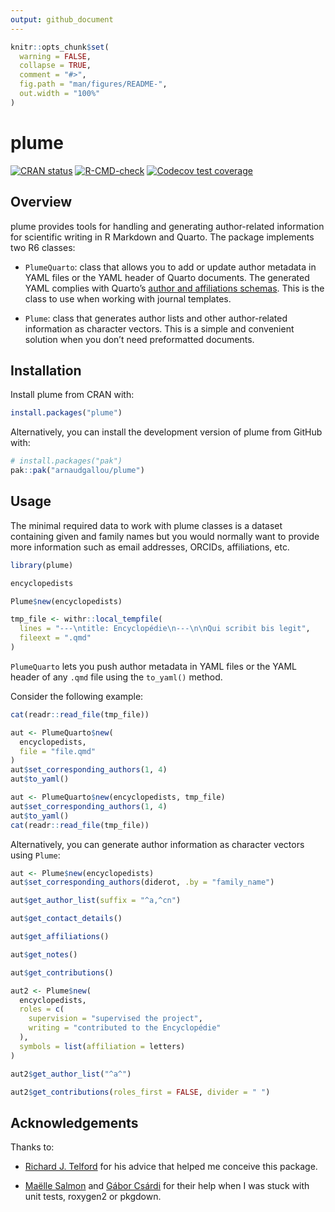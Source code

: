 ```yaml
---
output: github_document
---
```


<!-- README.md is generated from README.Rmd. Please edit that file -->

```r
knitr::opts_chunk$set(
  warning = FALSE,
  collapse = TRUE,
  comment = "#>",
  fig.path = "man/figures/README-",
  out.width = "100%"
)
```

# plume

<!-- badges: start -->
[![CRAN status](https://www.r-pkg.org/badges/version/plume)](https://CRAN.R-project.org/package=plume)
[![R-CMD-check](https://github.com/arnaudgallou/plume/actions/workflows/R-CMD-check.yaml/badge.svg)](https://github.com/arnaudgallou/plume/actions/workflows/R-CMD-check.yaml)
[![Codecov test coverage](https://codecov.io/gh/arnaudgallou/plume/graph/badge.svg)](https://app.codecov.io/gh/arnaudgallou/plume)
<!-- badges: end -->

## Overview

plume provides tools for handling and generating author-related information for scientific writing in R Markdown and Quarto. The package implements two R6 classes:

- `PlumeQuarto`: class that allows you to add or update author metadata in YAML files or the YAML header of Quarto documents. The generated YAML complies with Quarto's [author and affiliations schemas](https://quarto.org/docs/journals/authors.html). This is the class to use when working with journal templates.

- `Plume`: class that generates author lists and other author-related information as character vectors. This is a simple and convenient solution when you don't need preformatted documents.

## Installation

Install plume from CRAN with:

```r
install.packages("plume")
```

Alternatively, you can install the development version of plume from GitHub with:

```r
# install.packages("pak")
pak::pak("arnaudgallou/plume")
```

## Usage

The minimal required data to work with plume classes is a dataset containing given and family names but you would normally want to provide more information such as email addresses, ORCIDs, affiliations, etc.

```r
library(plume)

encyclopedists

Plume$new(encyclopedists)
```

```r
tmp_file <- withr::local_tempfile(
  lines = "---\ntitle: Encyclopédie\n---\n\nQui scribit bis legit",
  fileext = ".qmd"
)
```

`PlumeQuarto` lets you push author metadata in YAML files or the YAML header of any `.qmd` file using the `to_yaml()` method.

Consider the following example:

```r
cat(readr::read_file(tmp_file))
```

```r
aut <- PlumeQuarto$new(
  encyclopedists,
  file = "file.qmd"
)
aut$set_corresponding_authors(1, 4)
aut$to_yaml()
```

```r
aut <- PlumeQuarto$new(encyclopedists, tmp_file)
aut$set_corresponding_authors(1, 4)
aut$to_yaml()
cat(readr::read_file(tmp_file))
```

Alternatively, you can generate author information as character vectors using `Plume`:

```r
aut <- Plume$new(encyclopedists)
aut$set_corresponding_authors(diderot, .by = "family_name")

aut$get_author_list(suffix = "^a,^cn")

aut$get_contact_details()

aut$get_affiliations()

aut$get_notes()

aut$get_contributions()

aut2 <- Plume$new(
  encyclopedists,
  roles = c(
    supervision = "supervised the project",
    writing = "contributed to the Encyclopédie"
  ),
  symbols = list(affiliation = letters)
)

aut2$get_author_list("^a^")

aut2$get_contributions(roles_first = FALSE, divider = " ")
```

## Acknowledgements

Thanks to:

* [Richard J. Telford](https://github.com/richardjtelford) for his advice that helped me conceive this package.

* [Maëlle Salmon](https://github.com/maelle) and [Gábor Csárdi](https://github.com/gaborcsardi) for their help when I was stuck with unit tests, roxygen2 or pkgdown.
